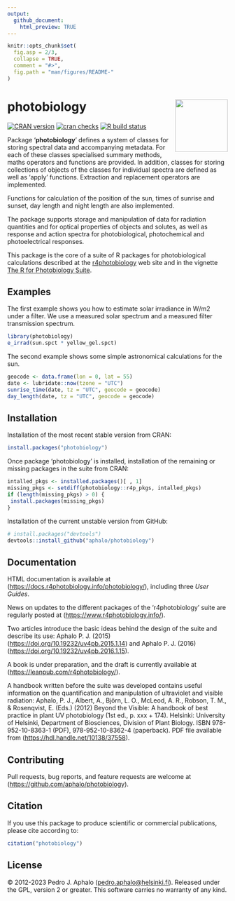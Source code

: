 ```yaml
---
output:
  github_document:
    html_preview: TRUE
---
```


```r
knitr::opts_chunk$set(
  fig.asp = 2/3,
  collapse = TRUE,
  comment = "#>",
  fig.path = "man/figures/README-"
)
```

# photobiology <img src="man/figures/logo.png" align="right" width="120"/>

<!-- badges: start -->
 [![CRAN version](https://www.r-pkg.org/badges/version-last-release/photobiology)](https://cran.r-project.org/package=photobiology) [![cran checks](https://badges.cranchecks.info/worst/photobiology.svg)](https://cran.r-project.org/web/checks/check_results_photobiology.html) [![R build status](https://github.com/aphalo/photobiology/workflows/R-CMD-check/badge.svg)](https://github.com/aphalo/photobiology/actions)
<!-- badges: end -->
  
Package '**photobiology**' defines a system of classes for storing spectral data and accompanying metadata. For each of these classes specialised summary methods, maths operators and functions are provided. In addition, classes for storing collections of objects of the classes for individual spectra are defined as well as 'apply' functions. Extraction and replacement operators are implemented.

Functions for calculation of the position of the sun, times of sunrise and sunset, day length and night length are also implemented.

The package supports storage and manipulation of data for radiation quantities and for optical properties of objects and solutes, as well as response and action spectra for photobiological, photochemical and photoelectrical responses.

This package is the core of a suite of R packages for photobiological calculations described at the [r4photobiology](https://www.r4photobiology.info) web site and in the vignette [The R for Photobiology Suite](https://docs.r4photobiology.info/photobiology/articles/userguide-0-r4p-introduction.html).

## Examples

The first example shows you how to estimate solar irradiance in W/m2 under a filter. We use a measured solar spectrum and a measured filter transmission spectrum.

```r
library(photobiology)
e_irrad(sun.spct * yellow_gel.spct)
```

The second example shows some simple astronomical calculations for the sun.

```r
geocode <- data.frame(lon = 0, lat = 55)
date <- lubridate::now(tzone = "UTC")
sunrise_time(date, tz = "UTC", geocode = geocode)
day_length(date, tz = "UTC", geocode = geocode)
```

## Installation

Installation of the most recent stable version from CRAN:

```r
install.packages("photobiology")
```

Once package 'photobiology' is installed, installation of the remaining or missing packages in the suite from CRAN:

```r
intalled_pkgs <- installed.packages()[ , 1]
missing_pkgs <- setdiff(photobiology::r4p_pkgs, intalled_pkgs)
if (length(missing_pkgs) > 0) {
 install.packages(missing_pkgs)
}
```

Installation of the current unstable version from GitHub:

```r
# install.packages("devtools")
devtools::install_github("aphalo/photobiology")
```

## Documentation

HTML documentation is available at (<https://docs.r4photobiology.info/photobiology/>), including three *User Guides*.

News on updates to the different packages of the 'r4photobiology' suite are regularly posted at (<https://www.r4photobiology.info/>).

Two articles introduce the basic ideas behind the design of the suite and describe its use: Aphalo P. J. (2015) (<https://doi.org/10.19232/uv4pb.2015.1.14>) and Aphalo P. J. (2016) (<https://doi.org/10.19232/uv4pb.2016.1.15>).

A book is under preparation, and the draft is currently available at (<https://leanpub.com/r4photobiology/>).

A handbook written before the suite was developed contains useful information on the quantification and manipulation of ultraviolet and visible radiation: Aphalo, P. J., Albert, A., Björn, L. O., McLeod, A. R., Robson, T. M., & Rosenqvist, E. (Eds.) (2012) Beyond the Visible: A handbook of best practice in plant UV photobiology (1st ed., p. xxx + 174). Helsinki: University of Helsinki, Department of Biosciences, Division of Plant Biology. ISBN 978-952-10-8363-1 (PDF), 978-952-10-8362-4 (paperback). PDF file available from (<https://hdl.handle.net/10138/37558>).

## Contributing

Pull requests, bug reports, and feature requests are welcome at (<https://github.com/aphalo/photobiology>).

## Citation

If you use this package to produce scientific or commercial publications, please cite according to:

```r
citation("photobiology")
```

## License

© 2012-2023 Pedro J. Aphalo ([pedro.aphalo\@helsinki.fi](mailto:pedro.aphalo@helsinki.fi){.email}). Released under the GPL, version 2 or greater. This software carries no warranty of any kind.
